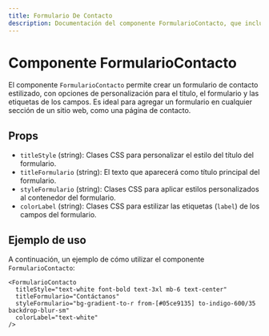 ```yaml
---
title: Formulario De Contacto
description: Documentación del componente FormularioContacto, que incluye el uso y las props que recibe.
---
```



# Componente FormularioContacto

El componente `FormularioContacto` permite crear un formulario de contacto estilizado, con opciones de personalización para el título, el formulario y las etiquetas de los campos. Es ideal para agregar un formulario en cualquier sección de un sitio web, como una página de contacto.

## Props

- `titleStyle` (string): Clases CSS para personalizar el estilo del título del formulario.
- `titleFormulario` (string): El texto que aparecerá como título principal del formulario.
- `styleFormulario` (string): Clases CSS para aplicar estilos personalizados al contenedor del formulario.
- `colorLabel` (string): Clases CSS para estilizar las etiquetas (`label`) de los campos del formulario.

## Ejemplo de uso

A continuación, un ejemplo de cómo utilizar el componente `FormularioContacto`:

```astro
<FormularioContacto
  titleStyle="text-white font-bold text-3xl mb-6 text-center"
  titleFormulario="Contáctanos"
  styleFormulario="bg-gradient-to-r from-[#05ce9135] to-indigo-600/35 backdrop-blur-sm"
  colorLabel="text-white"
/>
```

